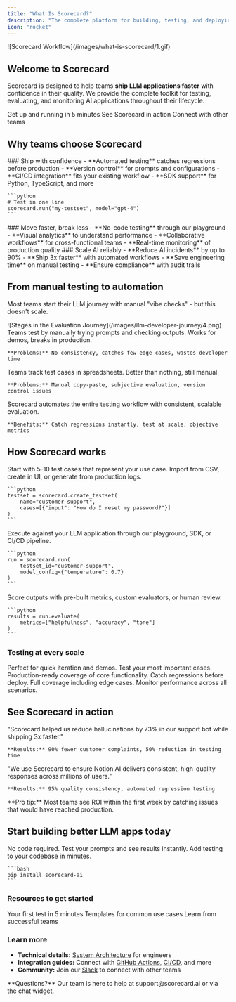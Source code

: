```yaml
---
title: "What Is Scorecard?"
description: "The complete platform for building, testing, and deploying production-ready LLM applications"
icon: "rocket"
---
```


<Frame>
![Scorecard Workflow](/images/what-is-scorecard/1.gif)
</Frame>

## Welcome to Scorecard

Scorecard is designed to help teams **ship LLM applications faster** with confidence in their quality. We provide the complete toolkit for testing, evaluating, and monitoring AI applications throughout their lifecycle.

<CardGroup cols={3}>
  <Card title="Quick Start" icon="play" href="/intro/quickstart">
    Get up and running in 5 minutes
  </Card>
  <Card title="Watch Demo" icon="video" href="https://scorecard.io/demo">
    See Scorecard in action
  </Card>
  <Card title="Join Community" icon="users" href="https://scorecard.io/slack">
    Connect with other teams
  </Card>
</CardGroup>

## Why teams choose Scorecard

<Tabs>
  <Tab title="For Engineers">
    ### Ship with confidence
    - **Automated testing** catches regressions before production
    - **Version control** for prompts and configurations
    - **CI/CD integration** fits your existing workflow
    - **SDK support** for Python, TypeScript, and more
    
    ```python
    # Test in one line
    scorecard.run("my-testset", model="gpt-4")
    ```
  </Tab>
  <Tab title="For Product Teams">
    ### Move faster, break less
    - **No-code testing** through our playground
    - **Visual analytics** to understand performance
    - **Collaborative workflows** for cross-functional teams
    - **Real-time monitoring** of production quality
  </Tab>
  <Tab title="For Leaders">
    ### Scale AI reliably
    - **Reduce AI incidents** by up to 90%
    - **Ship 3x faster** with automated workflows
    - **Save engineering time** on manual testing
    - **Ensure compliance** with audit trails
  </Tab>
</Tabs>

## From manual testing to automation

Most teams start their LLM journey with manual "vibe checks" - but this doesn't scale.

<Frame caption="The evolution of LLM testing maturity">
![Stages in the Evaluation Journey](/images/llm-developer-journey/4.png)
</Frame>

<AccordionGroup>
  <Accordion title="Stage 1: Manual Testing" icon="hand" defaultOpen>
    Teams test by manually trying prompts and checking outputs. Works for demos, breaks in production.
    
    **Problems:** No consistency, catches few edge cases, wastes developer time
  </Accordion>
  <Accordion title="Stage 2: Spreadsheet Tracking" icon="table">
    Teams track test cases in spreadsheets. Better than nothing, still manual.
    
    **Problems:** Manual copy-paste, subjective evaluation, version control issues
  </Accordion>
  <Accordion title="Stage 3: Automated Evaluation" icon="robot">
    Scorecard automates the entire testing workflow with consistent, scalable evaluation.
    
    **Benefits:** Catch regressions instantly, test at scale, objective metrics
  </Accordion>
</AccordionGroup>

## How Scorecard works

<Steps>
  <Step title="Create your testset" icon="1">
    Start with 5-10 test cases that represent your use case. Import from CSV, create in UI, or generate from production logs.
    
    ```python
    testset = scorecard.create_testset(
        name="customer-support",
        cases=[{"input": "How do I reset my password?"}]
    )
    ```
  </Step>
  <Step title="Run your tests" icon="2">
    Execute against your LLM application through our playground, SDK, or CI/CD pipeline.
    
    ```python
    run = scorecard.run(
        testset_id="customer-support",
        model_config={"temperature": 0.7}
    )
    ```
  </Step>
  <Step title="Evaluate results" icon="3">
    Score outputs with pre-built metrics, custom evaluators, or human review.
    
    ```python
    results = run.evaluate(
        metrics=["helpfulness", "accuracy", "tone"]
    )
    ```
  </Step>
</Steps>

### Testing at every scale

<Tabs>
  <Tab title="Sample (5-10 tests)">
    Perfect for quick iteration and demos. Test your most important cases.
  </Tab>
  <Tab title="Golden (100 tests)">
    Production-ready coverage of core functionality. Catch regressions before deploy.
  </Tab>
  <Tab title="Comprehensive (1000+ tests)">
    Full coverage including edge cases. Monitor performance across all scenarios.
  </Tab>
</Tabs>

## See Scorecard in action

<CardGroup cols={2}>
  <Card title="DoorDash" icon="truck">
    "Scorecard helped us reduce hallucinations by 73% in our support bot while shipping 3x faster."
    
    **Results:** 90% fewer customer complaints, 50% reduction in testing time
  </Card>
  <Card title="Notion" icon="file">
    "We use Scorecard to ensure Notion AI delivers consistent, high-quality responses across millions of users."
    
    **Results:** 95% quality consistency, automated regression testing
  </Card>
</CardGroup>

<Tip>
**Pro tip:** Most teams see ROI within the first week by catching issues that would have reached production.
</Tip>

## Start building better LLM apps today

<CardGroup cols={2}>
  <Card title="Start with Playground" icon="play" href="/features/playground">
    No code required. Test your prompts and see results instantly.
  </Card>
  <Card title="Install the SDK" icon="code" href="/how-to-use-scorecard/using-the-sdk">
    Add testing to your codebase in minutes.
    
    ```bash
    pip install scorecard-ai
    ```
  </Card>
</CardGroup>

### Resources to get started

<CardGroup cols={3}>
  <Card title="5-Minute Quickstart" icon="timer" href="/intro/quickstart">
    Your first test in 5 minutes
  </Card>
  <Card title="Example Testsets" icon="folder" href="/how-to-use-scorecard/importing-test-cases">
    Templates for common use cases
  </Card>
  <Card title="Best Practices" icon="star" href="/how-to-use-scorecard/best-practices">
    Learn from successful teams
  </Card>
</CardGroup>

### Learn more

- **Technical details:** [System Architecture](/intro/technical-system-overview) for engineers
- **Integration guides:** Connect with [GitHub Actions](/how-to-use-scorecard/trigger-run-with-github-actions), [CI/CD](/how-to-use-scorecard/ci-cd), and more
- **Community:** Join our [Slack](https://scorecard.io/slack) to connect with other teams

<Info>
**Questions?** Our team is here to help at support@scorecard.ai or via the chat widget.
</Info>